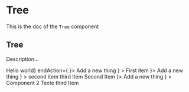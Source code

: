 <!--- Tree.stories.mdx --->


<Meta title="Design System/Molecules/Tree" component={Tree} />

# Tree

This is the doc of the `Tree` component

## Tree

Description...

<Canvas>
  <Story name="base">
    <Box padding={11} style={{ width: '700px' }}>
      <Tree
        root={<Box>Hello world</Box>}
        endAction={
          <TreeBubble icon={<AddIcon />}>
            <TextButton>Add a new thing</TextButton>
          </TreeBubble>
        }
      >
        <TreeItem>
          <Box>First item</Box>
          <SubTree
            endAction={
              <TreeBubble icon={<AddIcon />}>
                <TextButton>Add a new thing</TextButton>
              </TreeBubble>
            }
          >
            <TreeItem>
              <Box>second item</Box>
            </TreeItem>
            <TreeItem>
              <Box>third Item</Box>
            </TreeItem>
          </SubTree>
        </TreeItem>
        <TreeItem>
          <Box>Second Item</Box>
          <SubTree
            endAction={
              <TreeBubble icon={<AddIcon />}>
                <TextButton>Add a new thing</TextButton>
              </TreeBubble>
            }
          >
            <TreeItem>
              <Box>
                <Row justifyContent="space-between">
                  <Text highlighted>Component 2</Text>
                  <Text small>Texte</Text>
                  <Row>
                    <IconButton title="Edit" noBorder>
                      <EditIcon />
                    </IconButton>
                    <Box paddingLeft={2}>
                      <IconButton title="Delete" noBorder>
                        <DeleteIcon />
                      </IconButton>
                    </Box>
                  </Row>
                </Row>
              </Box>
            </TreeItem>
            <TreeItem>
              <Box>third Item</Box>
            </TreeItem>
          </SubTree>
        </TreeItem>
      </Tree>
    </Box>
  </Story>
</Canvas>
